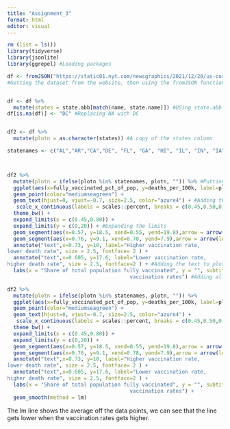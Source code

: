 ---
title: "Assignment_3"
format: html
editor: visual
---

```{r}
rm (list = ls())
library(tidyverse)
library(jsonlite)
library(ggrepel) #Loading packages

```

```{r}

df <- fromJSON("https://static01.nyt.com/newsgraphics/2021/12/20/us-coronavirus-deaths-2021/ff0adde21623e111d8ce103fedecf7ffc7906264/scatter.json")
#Getting the dataset from the website, then using the fromJSON function to get the dataframe


df <- df %>% 
  mutate(states = state.abb[match(name, state.name)]) #USing state.abb to get a column with all state abberations
df[is.na(df)] <- "DC" #Replacing NA with DC


df2 <- df %>% 
  mutate(plotn = as.character(states)) #A copy of the states column
```

```{r}
statenames <- c("AL","AR","CA","DE", "FL", "GA", "HI", "IL", "IN", "IA", "KS","ME", "MD", "MA", "MI", "MS", "MO", "MT", "NE","NH","NM", "NY","ND", "OH","PA","SC", "SD", "TN", "UT","VT","WA", "WV", "WI", "WY", "DC" ) #Making an array of the state labels we want in the plot



df2 %>%
  mutate(plotn = ifelse(plotn %in% statenames, plotn, "")) %>% #Putting only the statenames we want in the plotn column
  ggplot(aes(x=fully_vaccinated_pct_of_pop, y=deaths_per_100k, label=plotn)) +#Setting the label of the points to only the statenames we want
  geom_point(color="mediumseagreen") + 
  geom_text(hjust=0, vjust=-0.7, size=2.5, color="azure4") + #Adding the text to each of datapoints and adjusting the position accordingly
   scale_x_continuous(labels = scales::percent, breaks = c(0.45,0.50,0.55,0.60,0.65,0.70,0.75,0.80)) + #Changing the x scale to percent, and the breaks we want
  theme_bw() + 
  expand_limits(x = c(0.45,0.80)) + 
  expand_limits(y = c(0,20)) + #Expanding the limits 
  geom_segment(aes(x=0.57, y=18.5, xend=0.55, yend=19.8),arrow = arrow(length=unit(0.30,"cm"),type = "closed")) + 
  geom_segment(aes(x=0.76, y=9.1, xend=0.78, yend=7.9),arrow = arrow(length=unit(0.30,"cm"),type = "closed")) + #Adding both of the arrows we need and adjusting the position
  annotate("text",x=0.73, y=10, label="Higher vaccination rate,
lower death rate", size = 2.5, fontface= 2 ) +
  annotate("text",x=0.605, y=17.6, label="Lower vaccination rate,
higher death rate", size = 2.5, fontface=2 ) + #Adding the text to plot
  labs(x = "Share of total population fully vaccinated", y = "", subtitle = "20 avg. monthly deaths per 100.000", title = "Covid-19 deaths since universal adult vaccine eligibillity compared with
                                        vaccination rates") #Adding all the labels we need
```

```{r, warning=FALSE}
df2 %>%
  mutate(plotn = ifelse(plotn %in% statenames, plotn, "")) %>% 
  ggplot(aes(x=fully_vaccinated_pct_of_pop, y=deaths_per_100k, label=plotn)) +
  geom_point(color="mediumseagreen") +
  geom_text(hjust=0, vjust=-0.7, size=2.5, color="azure4") +
   scale_x_continuous(labels = scales::percent, breaks = c(0.45,0.50,0.55,0.60,0.65,0.70,0.75,0.80)) +
  theme_bw() +
  expand_limits(x = c(0.45,0.80)) +
  expand_limits(y = c(0,20)) +
  geom_segment(aes(x=0.57, y=18.5, xend=0.55, yend=19.8),arrow = arrow(length=unit(0.30,"cm"),type = "closed")) +
  geom_segment(aes(x=0.76, y=9.1, xend=0.78, yend=7.9),arrow = arrow(length=unit(0.30,"cm"),type = "closed")) +
  annotate("text",x=0.73, y=10, label="Higher vaccination rate,
lower death rate", size = 2.5, fontface= 2 ) +
  annotate("text",x=0.605, y=17.6, label="Lower vaccination rate,
higher death rate", size = 2.5, fontface=2 ) +
  labs(x = "Share of total population fully vaccinated", y = "", subtitle = "20 avg. monthly deaths per 100.000", title = "Covid-19 deaths since universal adult vaccine eligibillity compared with
                                        vaccination rates") +
  geom_smooth(method = lm)
```

The lm line shows the average off the data points, we can see that the line gets lower when the vaccination rates gets higher.
